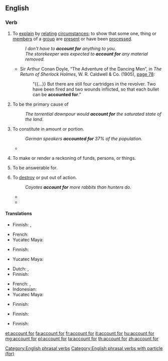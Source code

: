 ==English==

===Verb===
{{head|en|verb|phrasal verb|head=[[account]] [[for]]}}

# {{label|en|transitive}} To [[explain]] by [[relating]] [[circumstances]]; to show that some one, thing or [[members]] of a [[group]] are [[present]] or have been [[process]]ed.
#: ''I don't have to '''account for''' anything to you.''
#: ''The storekeeper was expected to '''account for''' any material removed.''
#* {{ante|1905}} Sir Arthur Conan Doyle, “The Adventure of the Dancing Men”, in ''The Return of Sherlock Holmes'', W. R. Caldwell & Co. (1905), [http://books.google.com/books?id=xgnTteuZ694C&pg=PA78&dq=accounted-for page 78]:
#*: “{{...}} But there are still four cartridges in the revolver. Two have been fired and two wounds inflicted, so that each bullet can be '''accounted for'''.”
# {{label|en|transitive}} To be the primary cause of
#: ''The torrential downpour would '''account for''' the saturated state of the land''.
# {{label|en|transitive}} To constitute in amount or portion.
#: ''German speakers '''accounted for''' 37% of the population.''
#* {{quote-news|title=Scientists monitoring return of wolves to Upper Pennisula|work=Chicago Tribune|date=Nov 15|year=1992|passage=... and car strikes '''account for''' more than 50000, it's obvious the wolves' effect on the state's deer herd is so small as to be meaningless.}}
# {{label|en|transitive}} To make or render a reckoning of funds, persons, or things.
# {{label|en|transitive}} To be answerable for.
# {{label|en|transitive}} To [[destroy]] or put out of action.
#: ''Coyotes '''account for''' more rabbits than hunters do.''
#* {{quote-news|title=Check of Fortress, Liberator Raid At Lille Reveals High Enemy Loss|work=Hartford Courant|date=Oct 11|year=1942|passage=Allied Air Forces '''Account for''' 34 Axis Aircraft}}
#* {{quote-news|title=Jet Missile Downs Mig In Dogfight|work=The Bulletin|date=Feb 22|year=1972|passage=South Vietnamese counter-attacks helped '''account for''' 239 guerrillas reported killed in the 24 hours ending at 6 today, 86 of them in allied air attacks}}

====Translations====
{{trans-top|to explain by relating circumstances}}
* Finnish: {{t+|fi|selvittää}}, {{t+|fi|selittää}}
{{trans-mid}}
* French: {{t+|fr|expliquer}}
* Yucatec Maya: {{t|yua|tsoolik}}
{{trans-bottom}}

{{trans-top|to be the primary cause of}}
* Finnish: {{t+|fi|aiheuttaa}}
{{trans-mid}}
* Yucatec Maya: {{t|yua|tsoolik}}
{{trans-bottom}}

{{trans-top|to constitute in amount or portion}}
* Dutch: {{t|nl|tellen voor}}, {{t|nl|meetellen voor}}
* Finnish: {{t+|fi|olla}}
{{trans-mid}}
* French: {{t+|fr|représenter}}, {{t+|fr|constituer}}
* Indonesian: {{t|id|terhitung sekitar}}
* Yucatec Maya: {{t|yua|tsoolik}}
{{trans-bottom}}

{{trans-top|to make or render a reckoning of funds, persons, or things}}
* Finnish: {{t+|fi|tilittää}}
{{trans-mid}}
{{trans-bottom}}

{{trans-top|to be answerable for}}
* Finnish: {{t+|fi|vastata}}
{{trans-mid}}
{{trans-bottom}}

{{trans-top|military: to destroy or put out of action}}
* Finnish: {{t+|fi|tuhota}}
{{trans-mid}}
{{trans-bottom}}

[[Category:English phrasal verbs]]
[[Category:English phrasal verbs with particle (for)]]

[[et:account for]]
[[fa:account for]]
[[fr:account for]]
[[it:account for]]
[[hu:account for]]
[[mg:account for]]
[[pl:account for]]
[[ta:account for]]
[[th:account for]]
[[zh:account for]]